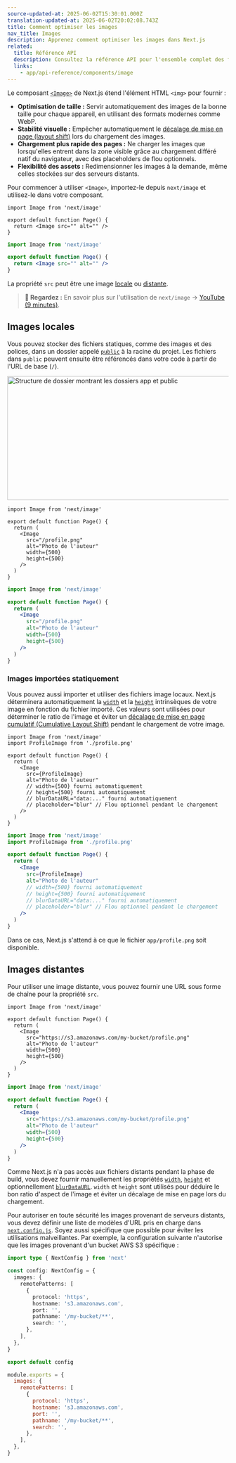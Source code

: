 ```yaml
---
source-updated-at: 2025-06-02T15:30:01.000Z
translation-updated-at: 2025-06-02T20:02:08.743Z
title: Comment optimiser les images
nav_title: Images
description: Apprenez comment optimiser les images dans Next.js
related:
  title: Référence API
  description: Consultez la référence API pour l'ensemble complet des fonctionnalités de l'image Next.js.
  links:
    - app/api-reference/components/image
---
```


Le composant [`<Image>`](/docs/app/api-reference/components/image) de Next.js étend l'élément HTML `<img>` pour fournir :

- **Optimisation de taille :** Servir automatiquement des images de la bonne taille pour chaque appareil, en utilisant des formats modernes comme WebP.
- **Stabilité visuelle :** Empêcher automatiquement le [décalage de mise en page (layout shift)](https://web.dev/articles/cls) lors du chargement des images.
- **Chargement plus rapide des pages :** Ne charger les images que lorsqu'elles entrent dans la zone visible grâce au chargement différé natif du navigateur, avec des placeholders de flou optionnels.
- **Flexibilité des assets :** Redimensionner les images à la demande, même celles stockées sur des serveurs distants.

Pour commencer à utiliser `<Image>`, importez-le depuis `next/image` et utilisez-le dans votre composant.

```tsx filename="app/page.tsx" switcher
import Image from 'next/image'

export default function Page() {
  return <Image src="" alt="" />
}
```

```jsx filename="app/page.js" switcher
import Image from 'next/image'

export default function Page() {
  return <Image src="" alt="" />
}
```

La propriété `src` peut être une image [locale](#local-images) ou [distante](#remote-images).

> **🎥 Regardez :** En savoir plus sur l'utilisation de `next/image` → [YouTube (9 minutes)](https://youtu.be/IU_qq_c_lKA).

## Images locales

Vous pouvez stocker des fichiers statiques, comme des images et des polices, dans un dossier appelé [`public`](/docs/app/api-reference/file-conventions/public-folder) à la racine du projet. Les fichiers dans `public` peuvent ensuite être référencés dans votre code à partir de l'URL de base (`/`).

<Image
  alt="Structure de dossier montrant les dossiers app et public"
  srcLight="/docs/light/public-folder.png"
  srcDark="/docs/dark/public-folder.png"
  width="1600"
  height="282"
/>

```tsx filename="app/page.tsx" switcher
import Image from 'next/image'

export default function Page() {
  return (
    <Image
      src="/profile.png"
      alt="Photo de l'auteur"
      width={500}
      height={500}
    />
  )
}
```

```jsx filename="app/page.js" switcher
import Image from 'next/image'

export default function Page() {
  return (
    <Image
      src="/profile.png"
      alt="Photo de l'auteur"
      width={500}
      height={500}
    />
  )
}
```

### Images importées statiquement

Vous pouvez aussi importer et utiliser des fichiers image locaux. Next.js déterminera automatiquement la [`width`](/docs/app/api-reference/components/image#width-and-height) et la [`height`](/docs/app/api-reference/components/image#width-and-height) intrinsèques de votre image en fonction du fichier importé. Ces valeurs sont utilisées pour déterminer le ratio de l'image et éviter un [décalage de mise en page cumulatif (Cumulative Layout Shift)](https://web.dev/articles/cls) pendant le chargement de votre image.

```tsx filename="app/page.tsx" switcher
import Image from 'next/image'
import ProfileImage from './profile.png'

export default function Page() {
  return (
    <Image
      src={ProfileImage}
      alt="Photo de l'auteur"
      // width={500} fourni automatiquement
      // height={500} fourni automatiquement
      // blurDataURL="data:..." fourni automatiquement
      // placeholder="blur" // Flou optionnel pendant le chargement
    />
  )
}
```

```jsx filename="app/page.js" switcher
import Image from 'next/image'
import ProfileImage from './profile.png'

export default function Page() {
  return (
    <Image
      src={ProfileImage}
      alt="Photo de l'auteur"
      // width={500} fourni automatiquement
      // height={500} fourni automatiquement
      // blurDataURL="data:..." fourni automatiquement
      // placeholder="blur" // Flou optionnel pendant le chargement
    />
  )
}
```

Dans ce cas, Next.js s'attend à ce que le fichier `app/profile.png` soit disponible.

## Images distantes

Pour utiliser une image distante, vous pouvez fournir une URL sous forme de chaîne pour la propriété `src`.

```tsx filename="app/page.tsx" switcher
import Image from 'next/image'

export default function Page() {
  return (
    <Image
      src="https://s3.amazonaws.com/my-bucket/profile.png"
      alt="Photo de l'auteur"
      width={500}
      height={500}
    />
  )
}
```

```jsx filename="app/page.js" switcher
import Image from 'next/image'

export default function Page() {
  return (
    <Image
      src="https://s3.amazonaws.com/my-bucket/profile.png"
      alt="Photo de l'auteur"
      width={500}
      height={500}
    />
  )
}
```

Comme Next.js n'a pas accès aux fichiers distants pendant la phase de build, vous devez fournir manuellement les propriétés [`width`](/docs/app/api-reference/components/image#width-and-height), [`height`](/docs/app/api-reference/components/image#width-and-height) et optionnellement [`blurDataURL`](/docs/app/api-reference/components/image#blurdataurl). `width` et `height` sont utilisés pour déduire le bon ratio d'aspect de l'image et éviter un décalage de mise en page lors du chargement.

Pour autoriser en toute sécurité les images provenant de serveurs distants, vous devez définir une liste de modèles d'URL pris en charge dans [`next.config.js`](/docs/app/api-reference/config/next-config-js). Soyez aussi spécifique que possible pour éviter les utilisations malveillantes. Par exemple, la configuration suivante n'autorise que les images provenant d'un bucket AWS S3 spécifique :

```ts filename="next.config.ts" switcher
import type { NextConfig } from 'next'

const config: NextConfig = {
  images: {
    remotePatterns: [
      {
        protocol: 'https',
        hostname: 's3.amazonaws.com',
        port: '',
        pathname: '/my-bucket/**',
        search: '',
      },
    ],
  },
}

export default config
```

```js filename="next.config.js" switcher
module.exports = {
  images: {
    remotePatterns: [
      {
        protocol: 'https',
        hostname: 's3.amazonaws.com',
        port: '',
        pathname: '/my-bucket/**',
        search: '',
      },
    ],
  },
}
```